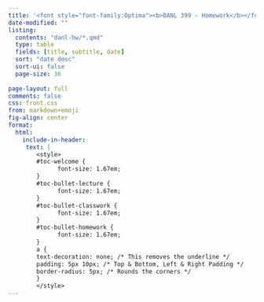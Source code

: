 ```yaml
---
title: '<font style="font-family:Optima"><b>DANL 399 - Homework</b></font>'
date-modified: ""
listing:
  contents: "danl-hw/*.qmd"
  type: table
  fields: [title, subtitle, date]
  sort: "date desc"
  sort-ui: false
  page-size: 36
  
page-layout: full
comments: false
css: front.css
from: markdown+emoji
fig-align: center
format: 
  html:
    include-in-header:
     text: |
        <style>
        #toc-welcome {
              font-size: 1.67em;
        }
        #toc-bullet-lecture {
              font-size: 1.67em;
        }
        #toc-bullet-classwork {
              font-size: 1.67em;
        }
        #toc-bullet-homework {
              font-size: 1.67em;
        }
        a {
        text-decoration: none; /* This removes the underline */
        padding: 5px 10px; /* Top & Bottom, Left & Right Padding */
        border-radius: 5px; /* Rounds the corners */
        }
        </style>
---
```

